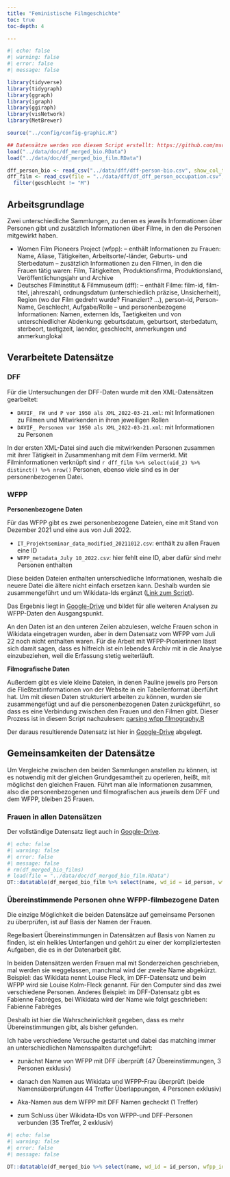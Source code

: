 ```yaml
---
title: "Feministische Filmgeschichte"
toc: true
toc-depth: 4

---
```


```r
#| echo: false
#| warning: false
#| error: false
#| message: false

library(tidyverse)
library(tidygraph)
library(ggraph)
library(igraph)
library(ggiraph)
library(visNetwork)
library(MetBrewer)

source("../config/config-graphic.R")

## Datensätze werden von diesem Script erstellt: https://github.com/mschories/DAVIF/blob/main/gather/merge-data.R
load("../data/doc/df_merged_bio.RData")
load("../data/doc/df_merged_bio_film.RData")

dff_person_bio <- read_csv("../data/dff/dff-person-bio.csv", show_col_types = FALSE)
dff_film <- read_csv(file = "../data/dff/df_dff_person_occupation.csv", show_col_types = F) %>% 
  filter(geschlecht != "M")


```


## Arbeitsgrundlage

Zwei unterschiedliche Sammlungen, zu denen es jeweils Informationen über Personen gibt und zusätzlich Informationen über Filme, in den die Personen mitgewirkt haben.

- Women Film Pioneers Project (wfpp): 
-- enthält Informationen zu Frauen: Name, Aliase, Tätigkeiten, Arbeitsorte/-länder, Geburts- und Sterbedatum
-- zusätzlich Informationen zu den Filmen, in den die Frauen tätig waren: Film, Tätigkeiten, Produktionsfirma, Produktionsland, Veröffentlichungsjahr und Archive
- Deutsches Filminstitut & Filmmuseum (dff): 
-- enthält Filme: film-id, film-titel, jahreszahl, ordnungsdatum (unterschiedlich präzise, Unsicherheit), Region (wo der Film gedreht wurde? Finanziert? ...), person-id, Person-Name, Geschlecht, Aufgabe/Rolle
-- und personenbezogene Informationen: Namen, externen Ids, Taetigkeiten und von unterschiedlicher Abdenkung: geburtsdatum, geburtsort, sterbedatum, sterbeort, taetigzeit, laender, geschlecht, anmerkungen und anmerkunglokal

## Verarbeitete Datensätze

### DFF

Für die Untersuchungen der DFF-Daten wurde mit den XML-Datensätzen gearbeitet:

- `DAVIF_ FW und P vor 1950 als XML_2022-03-21.xml`: mit Informationen zu Filmen und Mitwirkenden in ihren jeweiligen Rollen
- `DAVIF_ Personen vor 1950 als XML_2022-03-21.xml`: mit Informationen zu Personen

In der ersten XML-Datei sind auch die mitwirkenden Personen zusammen mit ihrer Tätigkeit in Zusammenhang mit dem Film vermerkt. 
Mit Filminformationen verknüpft sind `r dff_film %>% select(uid_2) %>% distinct() %>% nrow()` Personen, ebenso viele sind es in der personenbezogenen Datei. 


### WFPP

**Personenbezogene Daten**

Für das WFPP gibt es zwei personenbezogene Dateien, eine mit Stand von Dezember 2021 und eine aus von Juli 2022. 

- `IT_Projektseminar_data_modified_20211012.csv`: enthält zu allen Frauen eine ID
- `WFPP_metadata_July 10_2022.csv`: hier fehlt eine ID, aber dafür sind mehr Personen enthalten

Diese beiden Dateien enthalten unterschiedliche Informationen, weshalb die neuere Datei die ältere nicht einfach ersetzen kann. Deshalb wurden sie zusammengeführt und um Wikidata-Ids ergänzt ([Link zum Script](https://github.com/mschories/DAVIF/blob/main/analyse/make-wfpp-ids.R)).

Das Ergebnis liegt in [Google-Drive](https://docs.google.com/spreadsheets/d/1ct3rNkiEYrXek7qMvcXOsnM8tNWFicFIi7AZ9AmvanE/edit?usp=sharing) und bildet für alle weiteren Analysen zu WFPP-Daten den Ausgangspunkt.

An den Daten ist an den unteren Zeilen abzulesen, welche Frauen schon in Wikidata eingetragen wurden, aber in dem Datensatz vom WFPP vom Juli 22 noch nicht enthalten waren. Für die Arbeit mit WFPP-Pionierinnen lässt sich damit sagen, dass es hilfreich ist ein lebendes Archiv mit in die Analyse einzubeziehen, weil die Erfassung stetig weiterläuft.

**Filmografische Daten**

Außerdem gibt es viele kleine Dateien, in denen Pauline jeweils pro Person die Fließtextinformationen von der Website in ein Tabellenformat überführt hat. Um mit diesen Daten strukturiert arbeiten zu können, wurden sie zusammengefügt und auf die personenbezogenen Daten zurückgeführt, so dass es eine Verbindung zwischen den Frauen und den Filmen gibt. Dieser Prozess ist in diesem Script nachzulesen: [parsing wfpp filmography.R](https://github.com/mschories/DAVIF/blob/main/gather/parsing-wfpp-filmography.R)

Der daraus resultierende Datensatz ist hier in [Google-Drive](https://docs.google.com/spreadsheets/d/1-RmWjWyfQ9eM9RCUE1_xUJqEgzLHmqu3Gu8iqf4xKQY/edit?gid=1114659413#gid=1114659413) abgelegt.

## Gemeinsamkeiten der Datensätze

Um Vergleiche zwischen den beiden Sammlungen anstellen zu können, ist es notwendig mit der gleichen Grundgesamtheit zu operieren, heißt, mit möglichst den gleichen Frauen. Führt man alle Informationen zusammen, also die personenbezogenen und filmografischen aus jeweils dem DFF und dem WFPP, bleiben 25 Frauen. 


### Frauen in allen Datensätzen

Der vollständige Datensatz liegt auch in [Google-Drive](https://docs.google.com/spreadsheets/d/1yNGAKhfjbGHAz-ClXutXnxut3k7raBM6YctY5X26flM/edit?gid=0#gid=0).

```r
#| echo: false
#| warning: false
#| error: false
#| message: false
# rm(df_merged_bio_films)
# load(file = "../data/doc/df_merged_bio_film.RData")
DT::datatable(df_merged_bio_film %>% select(name, wd_id = id_person, wfpp_id = id, filmportal_id, matched), rownames = FALSE, options = list(pageLength = 25, dom = "t"))

```


### Übereinstimmende Personen ohne WFPP-filmbezogene Daten

Die einzige Möglichkeit die beiden Datensätze auf gemeinsame Personen zu überprüfen, ist auf Basis der Namen der Frauen. 

Regelbasiert Übereinstimmungen in Datensätzen auf Basis von Namen zu finden, ist ein heikles Unterfangen und gehört zu einer der kompliziertesten Aufgaben, die es in der Datenarbeit gibt. 

In beiden Datensätzen werden Frauen mal mit Sonderzeichen geschrieben, mal werden sie weggelassen, manchmal wird der zweite Name abgekürzt. Beispiel: das Wikidata nennt Louise Fleck, im DFF-Datensatz und beim WFPP wird sie Louise Kolm-Fleck genannt. Für den Computer sind das zwei verschiedene Personen. 
Anderes Beispiel: im DFF-Datensatz gibt es Fabienne Fabréges, bei Wikidata wird der Name wie folgt geschrieben: Fabienne Fabrèges

Deshalb ist hier die Wahrscheinlichkeit gegeben, dass es mehr Übereinstimmungen gibt, als bisher gefunden.

Ich habe verschiedene Versuche gestartet und dabei das matching immer an unterschiedlichen Namensspalten durchgeführt: 

- zunächst Name von WFPP mit DFF überprüft (47 Übereinstimmungen, 3 Personen exklusiv)

- danach den Namen aus Wikidata und WFPP-Frau überprüft (beide Namensüberprüfungen 44 Treffer Überlappungen, 4 Personen exklusiv)

- Aka-Namen aus dem WFPP mit DFF Namen gecheckt (1 Treffer)

- zum Schluss über Wikidata-IDs von WFPP-und DFF-Personen verbunden (35 Treffer, 2 exklusiv)

```r
#| echo: false
#| warning: false
#| error: false
#| message: false

DT::datatable(df_merged_bio %>% select(name, wd_id = id_person, wfpp_id = id, filmportal_id, matched, anmerkungen, anmerkunglokal), rownames = FALSE, options = list(pageLength = 54, dom = "t"))

```


